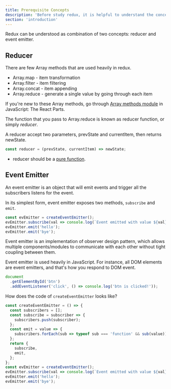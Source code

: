 ```yaml
---
title: Prerequisite Concepts
description: 'Before study redux, it is helpful to understand the concept of reducer and event emitter.'
section: 'introduction'
---
```


Redux can be understood as combination of two concepts: reducer and event emitter.

## Reducer

There are few Array methods that are used heavily in redux.

- Array.map - item transformation
- Array.filter - item filtering
- Array.concat - item appending
- Array.reduce - generate a single value by going through each item

<aside>

If you're new to these Array methods, go through [Array methods module](/js-the-react-parts/array-methods) in JavaScript: The React Parts.

</aside>

The function that you pass to Array.reduce is known as reducer function, or simply _reducer_.

A reducer accept two parameters, prevState and currentItem, then returns newState.

```javascript
const reducer = (prevState, currentItem) => newState;
```

- reducer should be a [pure function](/js-the-react-parts/functional-programming#pure-function).

## Event Emitter

An event emitter is an object that will emit events and trigger all the subscribers listens for the event.

In its simplest form, event emitter exposes two methods, `subscribe` and `emit`.

```javascript
const evEmitter = createEventEmitter();
evEmitter.subscribe(val => console.log(`Event emitted with value ${val}`));
evEmitter.emit('hello');
evEmitter.emit('bye');
```

<aside>

Event emitter is an implementation of observer design pattern, which allows multiple components/modules to communicate with each other without tight coupling between them.

</aside>

Event emitter is used heavily in JavaScript. For instance, all DOM elements are event emitters, and that's how you respond to DOM event.

```javascript
document
  .getElementById('btn')
  .addEventListener('click', () => console.log('btn is clicked!'));
```

How does the code of `createEventEmitter` looks like?

```js
const createEventEmitter = () => {
  const subscribers = [];
  const subscribe = subscriber => {
    subscribers.push(subscriber);
  };
  const emit = value => {
    subscribers.forEach(sub => typeof sub === 'function' && sub(value));
  };
  return {
    subscribe,
    emit,
  };
};
const evEmitter = createEventEmitter();
evEmitter.subscribe(val => console.log(`Event emitted with value ${val}`));
evEmitter.emit('hello');
evEmitter.emit('bye');
```
